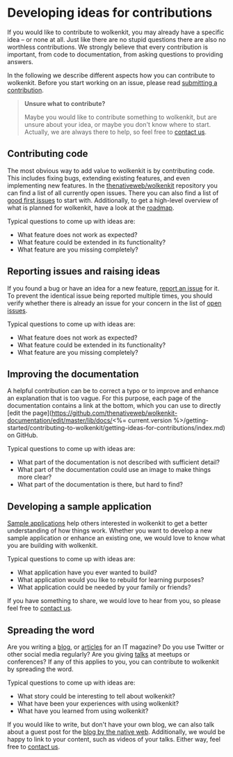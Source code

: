 
# Developing ideas for contributions

If you would like to contribute to wolkenkit, you may already have a specific idea – or none at all. Just like there are no stupid questions there are also no worthless contributions. We strongly believe that every contribution is important, from code to documentation, from asking questions to providing answers.

In the following we describe different aspects how you can contribute to wolkenkit. Before you start working on an issue, please read [submitting a contribution](../submitting-a-contribution/).

<Hint type='question'>

> **Unsure what to contribute?**
>
> Maybe you would like to contribute something to wolkenkit, but are unsure about your idea, or maybe you don't know where to start. Actually, we are always there to help, so feel free to [contact us](../../understanding-wolkenkit/getting-help/).

</Hint>

## Contributing code

The most obvious way to add value to wolkenkit is by contributing code. This includes fixing bugs, extending existing features, and even implementing new features. In the [thenativeweb/wolkenkit](https://github.com/thenativeweb/wolkenkit/issues) repository you can find a list of all currently open issues. There you can also find a list of [good first issues](https://github.com/thenativeweb/wolkenkit/issues?q=is%3Aissue+is%3Aopen+label%3A%22Good+first+issue%22) to start with. Additionally, to get a high-level overview of what is planned for wolkenkit, have a look at the [roadmap](https://github.com/thenativeweb/wolkenkit/blob/master/roadmap.md).

Typical questions to come up with ideas are:

- What feature does not work as expected?
- What feature could be extended in its functionality?
- What feature are you missing completely?

## Reporting issues and raising ideas

If you found a bug or have an idea for a new feature, [report an issue](https://github.com/thenativeweb/wolkenkit/issues/new/choose) for it. To prevent the identical issue being reported multiple times, you should verify whether there is already an issue for your concern in the list of [open issues](https://github.com/thenativeweb/wolkenkit/issues).

Typical questions to come up with ideas are:

- What feature does not work as expected?
- What feature could be extended in its functionality?
- What feature are you missing completely?

## Improving the documentation

A helpful contribution can be to correct a typo or to improve and enhance an explanation that is too vague. For this purpose, each page of the documentation contains a link at the bottom, which you can use to directly [edit the page](https://github.com/thenativeweb/wolkenkit-documentation/edit/master/lib/docs/<%= current.version %>/getting-started/contributing-to-wolkenkit/getting-ideas-for-contributions/index.md) on GitHub.

Typical questions to come up with ideas are:

- What part of the documentation is not described with sufficient detail?
- What part of the documentation could use an image to make things more clear?
- What part of the documentation is there, but hard to find?

## Developing a sample application

[Sample applications](../../../media/sample-applications/wolkenkit-boards/) help others interested in wolkenkit to get a better understanding of how things work. Whether you want to develop a new sample application or enhance an existing one, we would love to know what you are building with wolkenkit.

Typical questions to come up with ideas are:

- What application have you ever wanted to build?
- What application would you like to rebuild for learning purposes?
- What application could be needed by your family or friends?

If you have something to share, we would love to hear from you, so please feel free to [contact us](mailto:hello@thenativeweb.io).

## Spreading the word

Are you writing a [blog](../../../media/online-resources/blog-posts/), or [articles](../../../media/online-resources/articles/) for an IT magazine? Do you use Twitter or other social media regularly? Are you giving [talks](../../../media/online-resources/videos/) at meetups or conferences? If any of this applies to you, you can contribute to wolkenkit by spreading the word.

Typical questions to come up with ideas are:

- What story could be interesting to tell about wolkenkit?
- What have been your experiences with using wolkenkit?
- What have you learned from using wolkenkit?

If you would like to write, but don't have your own blog, we can also talk about a guest post for the [blog by the native web](https://www.thenativeweb.io/blog). Additionally, we would be happy to link to your content, such as videos of your talks. Either way, feel free to [contact us](mailto:hello@thenativeweb.io).


